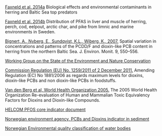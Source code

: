 
[Faxneld et al. 2014a](http://www.diva-portal.org/smash/record.jsf?pid=diva2%3A728508&dswid=1554) Biological effects and environmental contaminants in herring and Baltic Sea top predators  

[Faxneld et al. 2014b](https://www.diva-portal.org/smash/get/diva2:767385/FULLTEXT01.pdf) Distribution of PFAS in liver and muscle of herring, perch, cod, eelpout, arctic char, and pike from limnic and marine environments in Sweden. 

[Bignert, A., Nyberg, E., Sundqvist, K.L., Wiberg, K., 2007.](http://pubs.rsc.org/en/Content/ArticleLanding/2007/EM/b700667e#!divAbstract) Spatial variation in concentrations and patterns of the PCDD/F and dioxin-like PCB content in herring from the northern Baltic Sea. J. Environ. Monit. 9, 550–556.

[Working Group on the State of the Environment and Nature Conservation](http://helcom.fi/helcom-at-work/groups/state-and-conservation)

[Commission Regulation (EU) No. 1259/2011 of 2 December 2011.](http://eur-lex.europa.eu/LexUriServ/LexUriServ.do?uri=OJ:L:2011:320:0018:0023:EN:PDF) Amending Regulation (EC) No 1881/2006 as regards maximum levels for dioxins, dioxin-like PCBs and non dioxin-like PCBs in foodstuffs.

[Van den Berg et al, World Health Organization 2005.](http://www.who.int/ipcs/assessment/tef_values.pdf) The 2005 World Health Organization Re-evaluation of Human and
Mammalian Toxic Equivalency Factors for Dioxins and Dioxin-like Compounds.

[HELCOM PFOS core indicator document](http://www.helcom.fi/Core%20Indicators/PFOS_HELCOM%20core%20indicator%202016_web%20version.pdf)

[Norwegian environment agency, PCBs and Dioxins indicator in sediment](https://www.miljodirektoratet.no/globalassets/publikasjoner/m1132/m1132.pdf)

[Norwegian Environmental quality classification of water bodies](http://www.vannportalen.no/globalassets/nasjonalt/dokumenter/veiledere-direktoratsgruppa/Klassifisering-av-miljotilstand-i-vann-02-2018.pdf)
